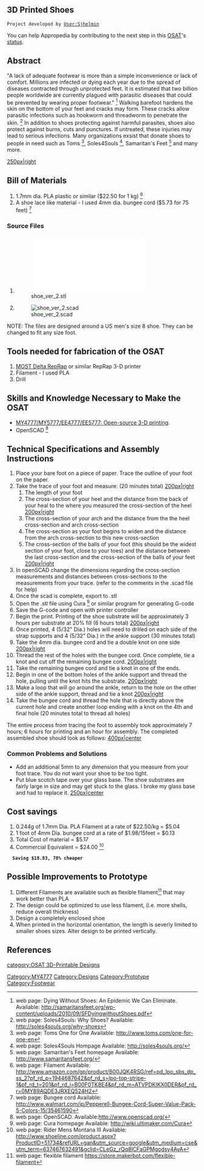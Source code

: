 
{{777}}
==3D Printed Shoes ==
 Project developed by [[User:Sjhelmin]]
{{Statusboxtop}}
{{status-design}}
{{status-prototype}}
You can help Appropedia by contributing to the next step in this [[OSAT]]'s [[:Category:Status|status]].
{{boxbottom}}

==Abstract==
"A lack of adequate footwear is more than a simple inconvenience or lack of comfort. Millions are infected or dying each year due to the spread of diseases contracted through unprotected feet. It is estimated that two billion people worldwide are currently plagued with parasitic diseases that could be prevented by wearing proper footwear." <ref> web page: Dying Without Shoes: An Epidemic We Can Eliminate. Available: http://samaritansfeet.org/wp-content/uploads/2010/09/SFDyingwithoutShoes.pdf</ref> Walking barefoot hardens the skin on the bottom of your feet and cracks may form. These cracks allow parasitic infections such as hookworm and threadworm to penetrate the skin. <ref> web page: Soles4Souls: Why Shoes? Available: http://soles4souls.org/why-shoes</ref> In addition to shoes protecting against harmful parasites, shoes also protect against burns, cuts and punctures. If untreated, these injuries may lead to serious infections. Many organizations exsist that donate shoes to people in need such as Toms <ref> web page: Toms One for One Available: http://www.toms.com/one-for-one-en</ref>, Soles4Souls <ref> web page: Soles4Souls Hompage Available: http://soles4souls.org/</ref>, Samaritan's Feet <ref> web page: Samaritan's Feet homepage Available: http://www.samaritansfeet.org/</ref> and many more.     

[[image:Completed shoe.jpeg|250px|right]]

== Bill of Materials==
# 1.7mm dia. PLA plastic or similar ($22.50 for 1 kg) <ref> web page: Filament Available: http://www.amazon.com/gp/product/B00JQK4RSG/ref=pd_lpo_sbs_dp_ss_2?pf_rd_p=1944687642&pf_rd_s=lpo-top-stripe-1&pf_rd_t=201&pf_rd_i=B00F0TK8E4&pf_rd_m=ATVPDKIKX0DER&pf_rd_r=0MY89AQDE3JRXEQ524H2</ref>
# A shoe lace like material - I used 4mm dia. bungee cord ($5.73 for 75 feet) <ref> web page: Bungee cord Available: http://www.walmart.com/ip/Pepperell-Bungee-Cord-Super-Value-Pack-5-Colors-15/35461590</ref>

===Source Files===
# [[File:shoe_ver_2.stl]]
# [[File:shoe_ver_2.scad]]

NOTE: The files are designed around a US men's size 8 shoe. They can be changed to fit any size foot.

== Tools needed for fabrication of the OSAT==
# [[Delta_Build_Overview:MOST| MOST Delta RepRap]] or similar RepRap 3-D printer
# Filament - I used PLA
# Drill

== Skills and Knowledge Necessary to Make the OSAT ==
* [[MY4777|MY4777/MY5777/EE4777/EE5777: Open-source 3-D printing]].
* OpenSCAD <ref> web page: OpenSCAD. Available:http://www.openscad.org/</ref>

== Technical Specifications and Assembly Instructions==
# Place your bare foot on a piece of paper. Trace the outline of your foot on the paper.
# Take the trace of your foot and measure: (20 minutes total) [[image:trace_foot.jpeg|200px|right]]
## The length of your foot
## The cross-section of your heel and the distance from the back of your heal to the where you measured the cross-section of the heel [[image:measure_trace.jpeg|200px|right]] 
## The cross-section of your arch and the distance from the the heel cross-section and arch cross-section
## The cross-section as your foot begins to widen and the distance from the arch cross-section to this new cross-section
## The cross-section of the balls of your foot (this should be the widest section of your foot, close to your toes) and the distance between the last cross-section and the cross-section of the balls of your feet [[image:trace_foot_measure_balls.jpeg|200px|right]]
# In openSCAD change the dimensions regarding the cross-section measurements and distances between cross-sections to the measurements from your trace. (refer to the comments in the .scad file for help) 
# Once the scad is complete, export to .stl
# Open the .stl file using Cura <ref> web page: Cura homepage Available: http://wiki.ultimaker.com/Cura</ref> or similar program for generating G-code
# Save the G-code and open with printer controller
# Begin the print. Printing of the shoe substrate will be approximately 3 hours per substrate at 20% fill (6 hours total) [[image:printing_shoe_substrate.jpeg|200px|right]]  
# Once printed, 4 (5/32" Dia.) holes will need to drilled on each side of the strap supports and 4 (5/32" Dia.) in the ankle support (30 minutes total)
# Take the 4mm dia. bungee cord and tie a double knot on one side [[image:knot_shoe_strap.jpeg|200px|right]]
# Thread the rest of the holes with the bungee cord. Once complete, tie a knot and cut off the remaining bungee cord. [[image:threading_strap.jpeg|200px|right]]
# Take the remaining bungee cord and tie a knot in one of the ends.
# Begin in one of the bottom holes of the ankle support and thread the hole, pulling until the knot hits the substrate. [[image:knot_ankle_loops.jpeg|200px|right]] 
# Make a loop that will go around the ankle, return to the hole on the other side of the ankle support, thread and tie a knot [[image:knot_ankle_support.jpeg|200px|right]]
# Take the bungee cord and thread the hole that is directly above the current hole and create another loop ending with a knot on the 4th and final hole (20 minutes total to thread all holes) 















The entire process from tracing the foot to assembly took approximately 7 hours; 6 hours for printing and an hour for assembly. The completed assembled shoe should look as follows:
[[image:completed_shoe_on_foot.jpeg|400px|center]]

















=== Common Problems and Solutions===
* Add an additional 5mm to any dimension that you measure from your foot trace. You do not want your shoe to be too tight.
* Put blue scotch tape over your glass base. The shoe substrates are fairly large in size and may get stuck to the glass. I broke my glass base and had to replace it. [[image:broken_glass_base.jpeg|250px|center]]



































== Cost savings==
# 0.244g of 1.7mm Dia. PLA Filament at a rate of $22.50/kg = $5.04
# 1 foot of 4mm Dia. bungee cord at a rate of $1.98/15feet = $0.13
# Total Cost of material = $5.17
# Commercial Equivalent = $24.00 <ref> web page: Rider Mens Montana III Available: http://www.shoeline.com/product.aspx?ProductID=51734&refURL=gan&utm_source=google&utm_medium=cse&utm_term=637467632491&gclid=CLeGz_rQq8ICFaGPMgodsy4AyA</ref> 


   '''Saving $18.83, 78% cheaper'''

==Possible Improvements to Prototype==
# Different Filaments are available such as flexible filament<ref> web page: flexible filament https://store.makerbot.com/flexible-filament</ref> that may work better than PLA
# The design could be optimized to use less filament, (i.e. more shells, reduce overall thickness)
# Design a completely enclosed shoe
# When printed in the horizontal orientation, the length is severly limited to smaller shoes sizes. Alter design to be printed vertically.


==References==
<references/> 


[[category:OSAT 3D-Printable Designs]]
[[Category:MY4777]]
[[Category:Designs]]
[[Category:Prototype]]
[[Category:Footwear]]